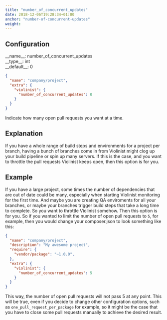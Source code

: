 ```yaml
---
title: "number_of_concurrent_updates"
date: 2018-12-06T19:28:34+01:00
anchor: "number-of-concurrent-updates"
weight:
---
```


## Configuration

<div class="config-wrapper"><div class="config">__name__: number_of_concurrent_updates</div>
<div class="config">__type__: int</div>
<div class="config">__default__: 0</div></div>

```json
{
  "name": "company/project",
  "extra": {
    "violinist": {
      "number_of_concurrent_updates": 0
    }
  }
}
```

Indicate how many open pull requests you want at a time.

## Explanation

If you have a whole range of build steps and environments for a project per branch, having a bunch of branches come in from Violinist might clog up your build pipeline or spin up many servers. If this is the case, and you want to throttle the pull requests Violinist keeps open, then this option is for you.

## Example

If you have a large project, some times the number of dependencies that are out of date could be many, especially when starting Violinist monitoring for the first time. And maybe you are creating QA enviroments for all your branches, or maybe your branches trigger build steps that take a long time to complete. So you want to throttle Violinist somehow. Then this option is for you. So if you wanted to limit the number of open pull requests to `5`, for example, then you would change your composer.json to look something like this:

```json
{
  "name": "company/project",
  "description": "My awesome project",
  "require": {
    "vendor/package": "~1.0.0",
  },
  "extra": {
    "violinist": {
      "number_of_concurrent_updates": 5
    }
  }
}
```

This way, the number of open pull requests will not pass 5 at any point. This will be true, even if you decide to change other configuration options, such as `one_pull_request_per_package` for example, so it might be the case that you have to close some pull requests manually to achieve the desired result.
